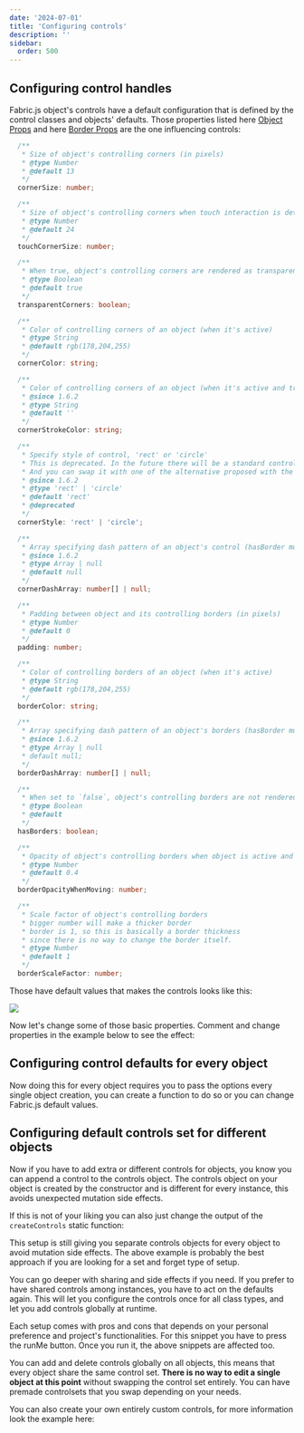 ```yaml
---
date: '2024-07-01'
title: 'Configuring controls'
description: ''
sidebar:
  order: 500
---
```



## Configuring control handles

Fabric.js object's controls have a default configuration that is defined by the control classes and objects' defaults.
Those properties listed here [Object Props](https://github.com/fabricjs/fabric.js/blob/master/src/shapes/Object/types/ObjectProps.ts) and here [Border Props](https://github.com/fabricjs/fabric.js/blob/master/src/shapes/Object/types/BorderProps.ts) are the one influencing controls:

```ts
  /**
   * Size of object's controlling corners (in pixels)
   * @type Number
   * @default 13
   */
  cornerSize: number;

  /**
   * Size of object's controlling corners when touch interaction is detected
   * @type Number
   * @default 24
   */
  touchCornerSize: number;

  /**
   * When true, object's controlling corners are rendered as transparent inside (i.e. stroke instead of fill)
   * @type Boolean
   * @default true
   */
  transparentCorners: boolean;

  /**
   * Color of controlling corners of an object (when it's active)
   * @type String
   * @default rgb(178,204,255)
   */
  cornerColor: string;

  /**
   * Color of controlling corners of an object (when it's active and transparentCorners false)
   * @since 1.6.2
   * @type String
   * @default ''
   */
  cornerStrokeColor: string;

  /**
   * Specify style of control, 'rect' or 'circle'
   * This is deprecated. In the future there will be a standard control render
   * And you can swap it with one of the alternative proposed with the control api
   * @since 1.6.2
   * @type 'rect' | 'circle'
   * @default 'rect'
   * @deprecated
   */
  cornerStyle: 'rect' | 'circle';

  /**
   * Array specifying dash pattern of an object's control (hasBorder must be true)
   * @since 1.6.2
   * @type Array | null
   * @default null
   */
  cornerDashArray: number[] | null;

  /**
   * Padding between object and its controlling borders (in pixels)
   * @type Number
   * @default 0
   */
  padding: number;

  /**
   * Color of controlling borders of an object (when it's active)
   * @type String
   * @default rgb(178,204,255)
   */
  borderColor: string;

  /**
   * Array specifying dash pattern of an object's borders (hasBorder must be true)
   * @since 1.6.2
   * @type Array | null
   * default null;
   */
  borderDashArray: number[] | null;

  /**
   * When set to `false`, object's controlling borders are not rendered
   * @type Boolean
   * @default
   */
  hasBorders: boolean;

  /**
   * Opacity of object's controlling borders when object is active and moving
   * @type Number
   * @default 0.4
   */
  borderOpacityWhenMoving: number;

  /**
   * Scale factor of object's controlling borders
   * bigger number will make a thicker border
   * border is 1, so this is basically a border thickness
   * since there is no way to change the border itself.
   * @type Number
   * @default 1
   */
  borderScaleFactor: number;
```

Those have default values that makes the controls looks like this:

![](/article_assets/default_controls.png)

Now let's change some of those basic properties.
Comment and change properties in the example below to see the effect:

<CodeEditor code={code1} canvasId="c" client:idle canvasDown >
  <canvas  width="400" height="200" id="c"></canvas>
</CodeEditor>

## Configuring control defaults for every object

Now doing this for every object requires you to pass the options every single object creation, you can create a function to do so or you can change Fabric.js default values.

<CodeEditor code={code2} canvasId="d" client:idle canvasDown >
  <canvas  width="400" height="200" id="d"></canvas>
</CodeEditor>

## Configuring default controls set for different objects

Now if you have to add extra or different controls for objects, you know you can append a control to the controls object.
The controls object on your object is created by the constructor and is different for every instance, this avoids unexpected mutation side effects.

<CodeEditor code={code3} canvasId="e" client:idle canvasDown >
  <canvas  width="400" height="200" id="e"></canvas>
</CodeEditor>

If this is not of your liking you can also just change the output of the `createControls` static function:

<CodeEditor code={code4} canvasId="f" client:idle canvasDown >
  <canvas  width="400" height="200" id="f"></canvas>
</CodeEditor>

This setup is still giving you separate controls objects for every object to avoid mutation side effects.
The above example is probably the best approach if you are looking for a set and forget type of setup.


You can go deeper with sharing and side effects if you need.
If you prefer to have shared controls among instances, you have to act on the defaults again.
This will let you configure the controls once for all class types, and let you add controls globally at runtime.

Each setup comes with pros and cons that depends on your personal preference and project's functionalities.
For this snippet you have to press the runMe button. Once you run it, the above snippets are affected too.

<CodeEditor code={code5} canvasId="g" client:idle autoRun={false} canvasDown >
  <canvas  width="400" height="200" id="g"></canvas>
</CodeEditor>

You can add and delete controls globally on all objects, this means that every object share the same control set.
**There is no way to edit a single object at this point** without swapping the control set entirely.
You can have premade controlsets that you swap depending on your needs.

You can also create your own entirely custom controls, for more information look the example here:

